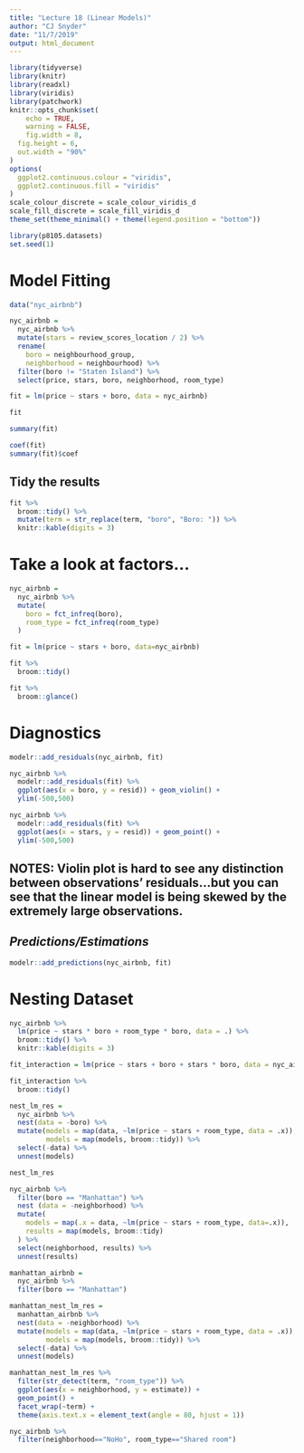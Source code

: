 ```yaml
---
title: "Lecture 18 (Linear Models)"
author: "CJ Snyder"
date: "11/7/2019"
output: html_document
---
```


```r
library(tidyverse)
library(knitr)
library(readxl)
library(viridis)
library(patchwork)
knitr::opts_chunk$set(
	echo = TRUE,
	warning = FALSE,
	fig.width = 8, 
  fig.height = 6,
  out.width = "90%"
)
options(
  ggplot2.continuous.colour = "viridis",
  ggplot2.continuous.fill = "viridis"
)
scale_colour_discrete = scale_colour_viridis_d
scale_fill_discrete = scale_fill_viridis_d
theme_set(theme_minimal() + theme(legend.position = "bottom"))

library(p8105.datasets)
set.seed(1)
```

# **Model Fitting**
```r
data("nyc_airbnb")

nyc_airbnb = 
  nyc_airbnb %>% 
  mutate(stars = review_scores_location / 2) %>% 
  rename(
    boro = neighbourhood_group,
    neighborhood = neighbourhood) %>% 
  filter(boro != "Staten Island") %>% 
  select(price, stars, boro, neighborhood, room_type)
```

```r
fit = lm(price ~ stars + boro, data = nyc_airbnb)
```

```r
fit

summary(fit)

coef(fit)
summary(fit)$coef

```

## Tidy the results
```r
fit %>% 
  broom::tidy() %>% 
  mutate(term = str_replace(term, "boro", "Boro: ")) %>% 
  knitr::kable(digits = 3)
```


# Take a look at factors...
```r
nyc_airbnb = 
  nyc_airbnb %>% 
  mutate(
    boro = fct_infreq(boro),
    room_type = fct_infreq(room_type)
  ) 
```

```r
fit = lm(price ~ stars + boro, data=nyc_airbnb)

fit %>% 
  broom::tidy()

fit %>% 
  broom::glance()
```


# **Diagnostics**
```r
modelr::add_residuals(nyc_airbnb, fit)

nyc_airbnb %>% 
  modelr::add_residuals(fit) %>% 
  ggplot(aes(x = boro, y = resid)) + geom_violin() +
  ylim(-500,500)

nyc_airbnb %>% 
  modelr::add_residuals(fit) %>% 
  ggplot(aes(x = stars, y = resid)) + geom_point() +
  ylim(-500,500)
```
## **NOTES:** Violin plot is hard to see any distinction between observations' residuals...but you can see that the linear model is being skewed by the extremely large observations.

## _Predictions/Estimations_
```r
modelr::add_predictions(nyc_airbnb, fit)
```


# **Nesting Dataset**
```r
nyc_airbnb %>% 
  lm(price ~ stars * boro + room_type * boro, data = .) %>% 
  broom::tidy() %>% 
  knitr::kable(digits = 3)

fit_interaction = lm(price ~ stars + boro + stars * boro, data = nyc_airbnb)

fit_interaction %>% 
  broom::tidy()
```


```r
nest_lm_res =
  nyc_airbnb %>% 
  nest(data = -boro) %>% 
  mutate(models = map(data, ~lm(price ~ stars + room_type, data = .x)),
         models = map(models, broom::tidy)) %>% 
  select(-data) %>% 
  unnest(models)

nest_lm_res
```

```r
nyc_airbnb %>% 
  filter(boro == "Manhattan") %>% 
  nest (data = -neighborhood) %>% 
  mutate(
    models = map(.x = data, ~lm(price ~ stars + room_type, data=.x)),
    results = map(models, broom::tidy)
  ) %>% 
  select(neighborhood, results) %>% 
  unnest(results)
```

```r
manhattan_airbnb =
  nyc_airbnb %>% 
  filter(boro == "Manhattan")

manhattan_nest_lm_res =
  manhattan_airbnb %>% 
  nest(data = -neighborhood) %>% 
  mutate(models = map(data, ~lm(price ~ stars + room_type, data = .x)),
         models = map(models, broom::tidy)) %>% 
  select(-data) %>% 
  unnest(models)

manhattan_nest_lm_res %>% 
  filter(str_detect(term, "room_type")) %>% 
  ggplot(aes(x = neighborhood, y = estimate)) + 
  geom_point() + 
  facet_wrap(~term) + 
  theme(axis.text.x = element_text(angle = 80, hjust = 1))
```

```r
nyc_airbnb %>% 
  filter(neighborhood=="NoHo", room_type=="Shared room")
```









